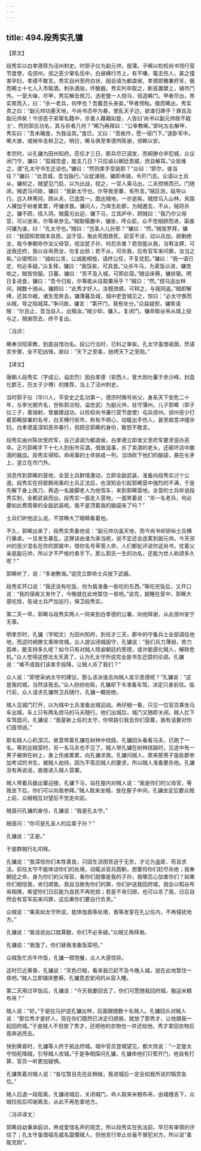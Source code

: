 ```yaml
---
---
---
```

title: 494.段秀实孔镛
---



【原文】

段秀实以白孝德荐为泾州刺史。时郭子仪为副元帅，居蒲，子晞以检校尚书领行营节度使，屯邠州。邠之恶少窜名伍中，白昼横行市上，有不嗛，辄击伤人，甚之撞害孕妇，孝德不敢言。秀实自州至府白状，因自请为都虞侯，孝德即檄署府军，俄而晞士十七人入市取酒，刺杀酒翁，坏酿器。秀实列卒取之，断首置槊上，植市门外。一营大噪，尽甲，秀实解去佩刀，选老躄一人控马，径造晞门。甲者尽出，秀实笑而入，曰：“杀一老兵，何甲也？吾戴吾头来矣。”甲者愕眙。俄而晞出，秀实责之曰：“副元帅功塞天地，今尚书恣卒为暴，使乱天子边，欲谁归罪乎？罪且及副元帅矣！今邠恶子弟窜名籍中，杀害人藉藉如是，人皆曰‘尚书以副元帅故不戢士’，然则郭氏功名，其与存者几何？”晞乃再拜曰：“公幸教晞。”即叱左右解甲，秀实曰：“吾未晡食，为我设具。”食已，又曰：“吾疾作，愿一宿门下。”遂卧军中。晞大骇，戒候卒击柝卫之。明日，晞与俱至孝德所陈谢，邠赖以安。

孝宗时，以孔镛为田州知府。莅任才三日，郡兵尽已调发，而峒獠仓卒犯城，众议闭门守，镛曰：“孤城空虚，能支几日？只应谕以朝廷恩威，庶自解耳。”众皆难之，谓“孔太守书生迂谈也。”镛曰：“然则束手受毙耶？”众曰：“即尔，谁当往？”镛曰：“此吾城，吾当独行。”众犹谏阻，镛即命骑，令开门去。众请以士兵从，镛却之，贼望见门启，以为出战，视之，一官人乘马出，二夫控络而已。门随闭，贼遮马问故，镛曰：“我新太守也，尔导我至寨，有所言。”贼叵测，姑导以行。远入林菁间，顾从夫，已逸其一。既达贼地，一亦逝矣。贼控马入山林，夹路人裸加于树者累累，呼镛求救。镛问人，乃庠生赴郡，为贼邀去，不从，贼将杀之。镛不顾，径入洞，贼露刃出迎，镛下马，立其庐中，顾贼曰：“我乃尔父母官，可以坐来，尔等来参见。”贼取榻置中，镛坐，呼众前，众不觉相顾而进，渠酋问镛为谁，曰：“孔太守也。”贼曰：“岂圣人儿孙邪？”镛曰：“然。”贼皆罗拜，镛曰：“我固知若贼本良民，迫于馁，聚此苟图救死，前官不谅，动以兵加，欲剿绝汝，我今奉朝命作汝父母官，视汝犹子孙，何忍杀害？若信能从我，当宥汝罪，可送我还府，我以谷帛赍汝，勿复出掠；若不从，可杀我，后有官军来问罪，汝当之矣。”众错愕曰：“诚如公言，公诚能相恤，请终公任，不复扰犯。”镛曰：“我一语已定，何必多疑。”众复拜，镛曰：“我馁矣，可具食。”众杀牛马，为麦饭以进，镛饱啖之，贼皆惊服。日暮，镛曰：“吾不及入城，可即此宿。”贼设床褥，镛徐寝。明日复进食，镛曰：“吾今归矣，尔等能从往取粟帛乎？”贼曰：“然。”控马送出林间，贼数十骑从。镛顾曰：“此秀才好人，汝既效顺，可释之，与我同返。”贼即解缚，还其巾裾，诸生竞奔去。镛薄暮及城，城中吏登城见之，惊曰：“必太守畏而从贼，导之陷城耳。”争问故，镛言：“第开门，我有处分。”众益疑拒，镛笑语贼：“尔且止，吾当自入，出犒汝。”贼少却，镛入，复闭门，镛命取谷帛从城上投与之，贼谢而去，终不复出。

〖冯评〗

晞奉汾阳家教，到底自惜功名。段公行法时，已料之审矣。孔太守虽借祖荫，然语言步骤，全不犯凶锋。故曰：“天下之至柔，驰骋天下之至刚。”

【译文】

唐朝人段秀实（字成公，谥忠烈）因白孝德（安西人，曾大败吐蕃于赤沙峰，封昌化郡王，历太子少傅）的推荐，当上了泾州刺史。

当时郭子仪（华川人，平安史之乱功第一，德宗时赐号尚父，身系天下安危二十年，与李光弼齐名，世称郭汾阳，谥忠武）为副元帅，驻守蒲州。儿子郭晞（郭子仪三子，善骑射，曾屡建战功，以检校尚书兼行营节度使）屯兵邠州。邠州恶少打着郭晞部署的名号，白天横行街市，称有不顺心，动辄出手伤人，甚至故意冲撞孕妇。白孝德虽深知恶卒暴行，但顾忌郭晞的身份，敢怒不敢言。

段秀实由州陈状至府军，自己请调为都虞侯，白孝德立即发文至府军要求惩办恶卒。正巧郭晞手下十七人到街市买酒，借故滋事，杀了卖酒的老头，还砸坏店中酿酒的器皿。段秀实得知，命闹事的士卒排成一列，当场砍下他们的脑袋，悬在长矛上，竖立在市门外。

消息传到郭晞的营地，全营士兵群情激动，立即全副武装，准备向段秀实讨个公道。段秀实在将那群闹事的士兵正法后，也深知会引起郭晞营中强烈的不满，于是先解下身上佩刀，再选一名跛脚老人为他驾车，来到郭晞营地。全营的士兵听说段秀实到，全都武装而出。段秀实一面走入营地，一面笑着说：“杀一名老兵，何必要如此费周章的全副武装呢。我不是顶着我的脑袋来了吗？”

士兵们听他这么说，不禁睁大了眼睛看着他。

不久，郭晞出来了，段秀实责备他说：“副元帅功盖天地，而今尚书却骄纵士兵横行暴虐。一旦发生暴乱，这罪该由谁为承当呢，说不定还会连累到副元帅。今天邠州的恶少混名在你的部属中，借你名号草菅人命，人们都批评说你这尚书，仗着父亲是副元帅，所以才不严格约束手下。那么郭氏一生的功名，还能为世人称颂多久呢？”

郭晞听了，说：“多谢教诲。”说完立即命士兵放下武器。

段秀实开口说：“我还没有吃饭，你为我准备一些吃的东西。”等吃完饭后，又开口说：“我的宿疾又发作了，今晚就在此地暂住一夜吧。”说完，就睡在营中，郭晞大感吃惊，告诫士兵严加巡行，保卫段秀实。

第二天一早，郭晞与段秀实两人一同来到白孝德的公署，向他拜谢，从此邠州安宁无事。

明孝宗时，孔镛（字昭文）为田州知府，到任才三天，郡中的守备兵士全部调往他地，而这时峒獠又乘隙攻城。众人提议闭城固守，孔镛说：“我们兵力薄弱，势力孤单，能支持多久呢？如今只有对贼人晓谕朝廷的恩德，或许能感化贼人，解除危机。”众人觉得这想法太天真了，认为孔太守所说完全是书生迂腐的论调。孔镛说：“难不成我们该束手投降，让贼人杀了我们？”

众人说：“即使采纳太守的建议，那么该派谁去向贼人宣示恩德呢？”孔镛说：“这是我的城，当然该我去。”众人纷纷劝阻，孔镛却下令准备车驾，决定只身前往。临行前，众人请求孔镛带卫兵随行，孔镛一概拒绝。

贼人见城门打开，以为城中士兵准备出城迎战。再仔细一看，只见一位官员乘坐马车出城，车上只有两名控马的马夫随行。他们出城后，城门又随即关闭。贼人拦下车驾盘问，孔镛说：“我是新上任的太守，你带路引我去你们营寨，我有话要对你们首领说。”

那名贼人心机深沉，故意带着孔镛在树林中绕路，孔镛回头看看马夫，已跑了一名。等到达贼营时，另一名马夫也不见了。贼人带孔镛在树林绕路时，见途中有一男子被绑在树上，身上伤痕累累，向孔镛求救。孔镛问贼人，原来那男子是赴郡参加考试的书生，被贼人劫持，因为不答应贼人的要求，所以贼人准备要杀他。孔镛没有再说话，直接进入贼人营寨。

贼人带着兵器出寨迎接，孔镛下马，站在屋内对贼人说：“我是你们的父母官，等我坐下后，你们可以向我参拜。”贼人取来坐榻，放在屋子中间，孔镛坐定后要众贼上前，众贼相互对望后不觉走向前。

贼首问孔镛的身份，孔镛说：“我是孔太守。”

贼首问：“你可是孔圣人的后辈子孙？”

孔镛说：“正是。”

于是群贼行礼叩拜。

孔镛说：“我深信你们本性善良，只因生活困苦迫于无奈，才沦为盗匪、苟且求活。前任太守不能体谅你们的处境，动辄派官兵围剿，想要将你们赶尽杀绝；我奉朝廷之命，身为你们的父母官，看你们就像是我的子孙，我哪忍心加害你们？如果你们相信我，肯归顺我，我自当赦免你们的罪，你们护送我回府城，我会以稻谷布帛相赠，希望你们日后能为良民不再抢掠；若是不肯归顺，也可以杀了我，日后自然会有官军前来问罪，这后果你们要自行负责。”

众贼说：“果真如太守所说，能体恤我等处境，我等发誓在孔公任内，不再侵扰地方。”

孔镛说：“我话说出口就算数，你们不必多疑。”众贼又再拜谢。

孔镛说：“我饿了，你们替我准备饭菜吧。”

众贼急忙杀牛作饭，孔镛一顿饱餐，众人大感惊异。

这时已近黄昏，孔镛说：“天色已暗，看来我已赶不及今晚入城，就在此地暂住一夜吧。”贼人立即铺床整褥，孔镛意态安闲的从容入睡。

第二天用过早饭后，孔镛说：“今天我要回去了，你们可愿随我回府城，搬运米粮布帛？”

贼人说：“好。”于是拉马护送孔镛出林，后面跟随数十名贼人。孔镛回头对贼人说：“那位秀才是好人，现在你们既然已决定归顺我，就放了那秀才，让他跟我一起回府城。”于是贼人不但放了秀才，还把他的衣物也一并还给他，秀才拿回衣物后竟奔逃而去。

快到黄昏时，孔镛等人终于抵达府城。城中官员登城望见，都大惊说：“一定是太守怕死降贼，引导贼人攻城。”于是争相探问孔镛，孔镛命他们只管开门，他自有打算，官员一听更加疑惧。

孔镛笑着对贼人说：“各位暂且先在此稍候，我进城后一定会如我所说的犒赏各位。”

贼人后退一段距离。孔镛进城后，关闭城门，命人取来米粮布帛，由城楼丢下，众贼捡拾后叩谢离去，从此不再危害地方。

〖冯评译文〗

郭晞自幼秉承庭训，养成爱惜名声的观念，所以段秀实在执法前，早已有审慎的评估了；孔太守虽借祖先威名震慑贼人，但他言行举止丝毫不冒犯对方，所以说“柔能克刚”。